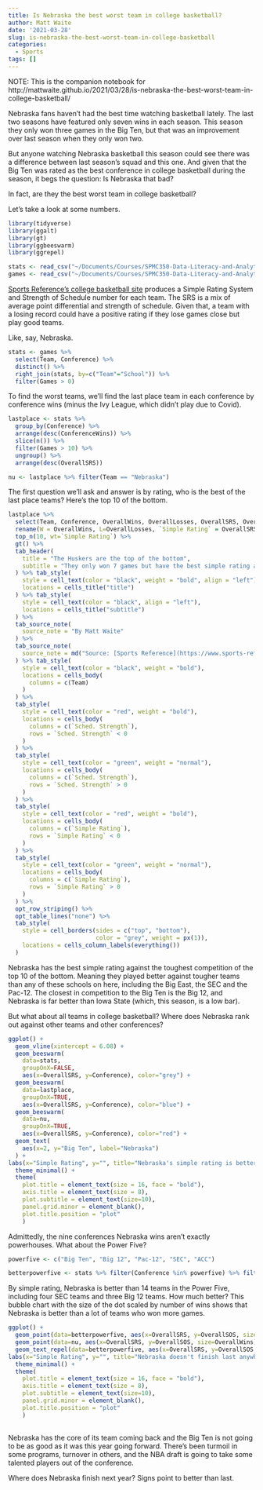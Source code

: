 ```yaml
---
title: Is Nebraska the best worst team in college basketball?
author: Matt Waite
date: '2021-03-28'
slug: is-nebraska-the-best-worst-team-in-college-basketball
categories:
  - Sports
tags: []
---
```


NOTE: This is the companion notebook for http://mattwaite.github.io/2021/03/28/is-nebraska-the-best-worst-team-in-college-basketball/

Nebraska fans haven't had the best time watching basketball lately. The last two seasons have featured only seven wins in each season. This season they only won three games in the Big Ten, but that was an improvement over last season when they only won two.

But anyone watching Nebraska basketball this season could see there was a difference between last season's squad and this one. And given that the Big Ten was rated as the best conference in college basketball during the season, it begs the question: Is Nebraska that bad? 

In fact, are they the best worst team in college basketball?

Let's take a look at some numbers.
```r
library(tidyverse)
library(ggalt)
library(gt)
library(ggbeeswarm)
library(ggrepel)

stats <- read_csv("~/Documents/Courses/SPMC350-Data-Literacy-and-Analytics-in-Sports/Extras/stats21.csv")
games <- read_csv("~/Documents/Courses/SPMC350-Data-Literacy-and-Analytics-in-Sports/Extras/logs21.csv")
```

[Sports Reference's college basketball site](https://www.sports-reference.com/cbb/seasons/2021-school-stats.html) produces a Simple Rating System and Strength of Schedule number for each team. The SRS is a mix of average point differential and strength of schedule. Given that, a team with a losing record could have a positive rating if they lose games close but play good teams.

Like, say, Nebraska.
```r
stats <- games %>% 
  select(Team, Conference) %>% 
  distinct() %>% 
  right_join(stats, by=c("Team"="School")) %>% 
  filter(Games > 0)
```

To find the worst teams, we'll find the last place team in each conference by conference wins (minus the Ivy League, which didn't play due to Covid). 
```r
lastplace <- stats %>% 
  group_by(Conference) %>% 
  arrange(desc(ConferenceWins)) %>% 
  slice(n()) %>% 
  filter(Games > 10) %>%
  ungroup() %>% 
  arrange(desc(OverallSRS))

nu <- lastplace %>% filter(Team == "Nebraska")
```

The first question we'll ask and answer is by rating, who is the best of the last place teams? Here's the top 10 of the bottom.
```r
lastplace %>% 
  select(Team, Conference, OverallWins, OverallLosses, OverallSRS, OverallSOS) %>% 
  rename(W = OverallWins, L=OverallLosses, `Simple Rating` = OverallSRS, `Sched. Strength`= OverallSOS) %>% 
  top_n(10, wt=`Simple Rating`) %>% 
  gt() %>%
  tab_header(
    title = "The Huskers are the top of the bottom",
    subtitle = "They only won 7 games but have the best simple rating and toughest schedule among the last place teams."
  ) %>% tab_style(
    style = cell_text(color = "black", weight = "bold", align = "left"),
    locations = cells_title("title")
  ) %>% tab_style(
    style = cell_text(color = "black", align = "left"),
    locations = cells_title("subtitle")
  ) %>%
  tab_source_note(
    source_note = "By Matt Waite"
  ) %>%
  tab_source_note(
    source_note = md("Source: [Sports Reference](https://www.sports-reference.com/cbb/seasons/2021-school-stats.html)")
  ) %>% tab_style(
    style = cell_text(color = "black", weight = "bold"),
    locations = cells_body(
      columns = c(Team)
    )
  ) %>% 
  tab_style(
    style = cell_text(color = "red", weight = "bold"),
    locations = cells_body(
      columns = c(`Sched. Strength`),
      rows = `Sched. Strength` < 0
    )
  ) %>% 
  tab_style(
    style = cell_text(color = "green", weight = "normal"),
    locations = cells_body(
      columns = c(`Sched. Strength`),
      rows = `Sched. Strength` > 0
    )
  ) %>% 
  tab_style(
    style = cell_text(color = "red", weight = "bold"),
    locations = cells_body(
      columns = c(`Simple Rating`),
      rows = `Simple Rating` < 0
    )
  ) %>% 
  tab_style(
    style = cell_text(color = "green", weight = "normal"),
    locations = cells_body(
      columns = c(`Simple Rating`),
      rows = `Simple Rating` > 0
    )
  ) %>% 
  opt_row_striping() %>% 
  opt_table_lines("none") %>% 
  tab_style(
    style = cell_borders(sides = c("top", "bottom"), 
                         color = "grey", weight = px(1)),
    locations = cells_column_labels(everything())
  )
```
Nebraska has the best simple rating against the toughest competition of the top 10 of the bottom. Meaning they played better against tougher teams than any of these schools on here, including the Big East, the SEC and the Pac-12. The closest in competition to the Big Ten is the Big 12, and Nebraska is far better than Iowa State (which, this season, is a low bar).

But what about all teams in college basketball? Where does Nebraska rank out against other teams and other conferences?

```r
ggplot() +
  geom_vline(xintercept = 6.08) + 
  geom_beeswarm(
    data=stats, 
    groupOnX=FALSE, 
    aes(x=OverallSRS, y=Conference), color="grey") + 
  geom_beeswarm(
    data=lastplace, 
    groupOnX=TRUE, 
    aes(x=OverallSRS, y=Conference), color="blue") + 
  geom_beeswarm(
    data=nu, 
    groupOnX=TRUE, 
    aes(x=OverallSRS, y=Conference), color="red") +
  geom_text(
    aes(x=2, y="Big Ten", label="Nebraska")
  ) +
labs(x="Simple Rating", y="", title="Nebraska's simple rating is better than 9 conferences", subtitle="The Husker's finished dead last in the Big Ten, but wouldn't anywhere else given their rating.", caption="Source: Sports Reference | By Matt Waite") + 
  theme_minimal() + 
  theme(
    plot.title = element_text(size = 16, face = "bold"),
    axis.title = element_text(size = 8), 
    plot.subtitle = element_text(size=10), 
    panel.grid.minor = element_blank(),
    plot.title.position = "plot"
    )
```
Admittedly, the nine conferences Nebraska wins aren't exactly powerhouses. What about the Power Five?

```r
powerfive <- c("Big Ten", "Big 12", "Pac-12", "SEC", "ACC")

betterpowerfive <- stats %>% filter(Conference %in% powerfive) %>% filter(OverallSRS <= 7.10) %>% arrange(desc(OverallSRS))
```

By simple rating, Nebraska is better than 14 teams in the Power Five, including four SEC teams and three Big 12 teams. How much better? This bubble chart with the size of the dot scaled by number of wins shows that Nebraska is better than a lot of teams who won more games. 

```r
ggplot() + 
  geom_point(data=betterpowerfive, aes(x=OverallSRS, y=OverallSOS, size=OverallWins)) + 
  geom_point(data=nu, aes(x=OverallSRS, y=OverallSOS, size=OverallWins), color="red") + 
  geom_text_repel(data=betterpowerfive, aes(x=OverallSRS, y=OverallSOS, label=Team), point.padding = 4) +
labs(x="Simple Rating", y="", title="Nebraska doesn't finish last anywhere else in the Power Five", subtitle="In the Big 12 or the SEC, Nebraska is closer to the middle of the pack than the bottom.", caption="Source: Sports Reference | By Matt Waite") + 
  theme_minimal() + 
  theme(
    plot.title = element_text(size = 16, face = "bold"),
    axis.title = element_text(size = 8), 
    plot.subtitle = element_text(size=10), 
    panel.grid.minor = element_blank(),
    plot.title.position = "plot"
    )
  
```

Nebraska has the core of its team coming back and the Big Ten is not going to be as good as it was this year going forward. There's been turmoil in some programs, turnover in others, and the NBA draft is going to take some talented players out of the conference. 

Where does Nebraska finish next year? Signs point to better than last.